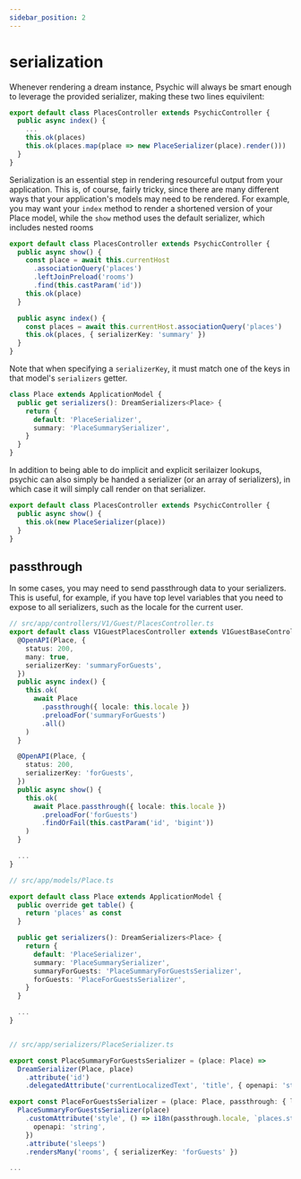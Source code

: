 ```yaml
---
sidebar_position: 2
---
```


# serialization


Whenever rendering a dream instance, Psychic will always be smart enough to leverage the provided serializer, making these two lines equivilent:

```ts
export default class PlacesController extends PsychicController {
  public async index() {
    ...
    this.ok(places)
    this.ok(places.map(place => new PlaceSerializer(place).render()))
  }
}
```

Serialization is an essential step in rendering resourceful output from your application. This is, of course, fairly tricky, since there are many different ways that your application's models may need to be rendered. For example, you may want your `index` method to render a shortened version of your Place model, while the `show` method uses the default serializer, which includes nested rooms

```ts
export default class PlacesController extends PsychicController {
  public async show() {
    const place = await this.currentHost
      .associationQuery('places')
      .leftJoinPreload('rooms')
      .find(this.castParam('id'))
    this.ok(place)
  }

  public async index() {
    const places = await this.currentHost.associationQuery('places')
    this.ok(places, { serializerKey: 'summary' })
  }
}
```

Note that when specifying a `serializerKey`, it must match one of the keys in that model's `serializers` getter.

```ts
class Place extends ApplicationModel {
  public get serializers(): DreamSerializers<Place> {
    return {
      default: 'PlaceSerializer',
      summary: 'PlaceSummarySerializer',
    }
  }
}
```

In addition to being able to do implicit and explicit serilaizer lookups, psychic can also simply be handed a serializer (or an array of serializers), in which case it will simply call render on that serializer.

```ts
export default class PlacesController extends PsychicController {
  public async show() {
    this.ok(new PlaceSerializer(place))
  }
}
```

## passthrough

In some cases, you may need to send passthrough data to your serializers. This is useful, for example, if you have top level variables that you need to expose to all serializers, such as the locale for the current user.

```ts
// src/app/controllers/V1/Guest/PlacesController.ts
export default class V1GuestPlacesController extends V1GuestBaseController {
  @OpenAPI(Place, {
    status: 200,
    many: true,
    serializerKey: 'summaryForGuests',
  })
  public async index() {
    this.ok(
      await Place
        .passthrough({ locale: this.locale })
        .preloadFor('summaryForGuests')
        .all()
    )
  }

  @OpenAPI(Place, {
    status: 200,
    serializerKey: 'forGuests',
  })
  public async show() {
    this.ok(
      await Place.passthrough({ locale: this.locale })
        .preloadFor('forGuests')
        .findOrFail(this.castParam('id', 'bigint'))
    )
  }

  ...
}

// src/app/models/Place.ts

export default class Place extends ApplicationModel {
  public override get table() {
    return 'places' as const
  }

  public get serializers(): DreamSerializers<Place> {
    return {
      default: 'PlaceSerializer',
      summary: 'PlaceSummarySerializer',
      summaryForGuests: 'PlaceSummaryForGuestsSerializer',
      forGuests: 'PlaceForGuestsSerializer',
    }
  }

  ...
}


// src/app/serializers/PlaceSerializer.ts

export const PlaceSummaryForGuestsSerializer = (place: Place) =>
  DreamSerializer(Place, place)
    .attribute('id')
    .delegatedAttribute('currentLocalizedText', 'title', { openapi: 'string' })

export const PlaceForGuestsSerializer = (place: Place, passthrough: { locale: LocalesEnum }) =>
  PlaceSummaryForGuestsSerializer(place)
    .customAttribute('style', () => i18n(passthrough.locale, `places.style.${place.style}`), {
      openapi: 'string',
    })
    .attribute('sleeps')
    .rendersMany('rooms', { serializerKey: 'forGuests' })

...
```
